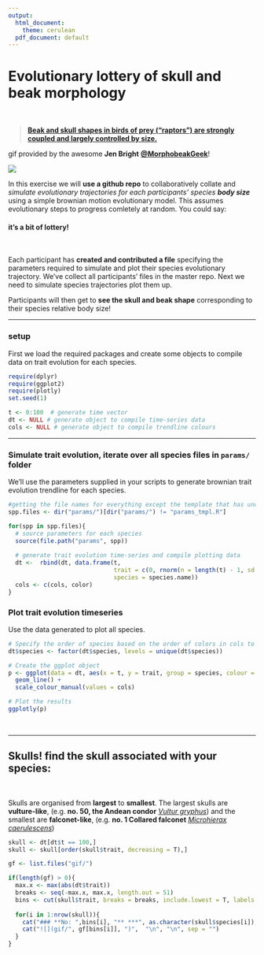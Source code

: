 ```yaml
---
output:
  html_document:
    theme: cerulean
  pdf_document: default
---
```


# **Evolutionary lottery of skull and beak morphology**

<br>

> [**Beak and skull shapes in birds of prey ("raptors") are strongly coupled and largely controlled by size.**](http://eprints.whiterose.ac.uk/99452/1/Bright%20et%20al.%202016_SelfArchive.pdf)

gif provided by the awesome **Jen Bright** [**\@MorphobeakGeek**](https://twitter.com/MorphobeakGeek)!

![](gif.gif)

In this exercise we will **use a github repo** to collaboratively collate and *simulate evolutionary trajectories for each participants' species* ***body size*** using a simple brownian motion evolutionary model. This assumes evolutionary steps to progress comletely at random. You could say:

#### it's a bit of lottery!

<br>

Each participant has **created and contributed a file** specifying the parameters required to simulate and plot their species evolutionary trajectory. We've collect all participants' files in the master repo. Next we need to simulate species trajectories plot them up.

Participants will then get to **see the skull and beak shape** corresponding to their species relative body size!

------------------------------------------------------------------------

### setup

First we load the required packages and create some objects to compile data on trait evolution for each species.

```r
require(dplyr)
require(ggplot2)
require(plotly)
set.seed(1)

t <- 0:100  # generate time vector
dt <- NULL # generate object to compile time-series data
cols <- NULL # generate object to compile trendline colours
```

------------------------------------------------------------------------

### Simulate trait evolution, iterate over all species files in `params/` folder

We'll use the parameters supplied in your scripts to generate brownian trait evolution trendline for each species.

```r
#getting the file names for everything except the template that has undefined values
spp.files <- dir("params/")[dir("params/") != "params_tmpl.R"]

for(spp in spp.files){
  # source parameters for each species
  source(file.path("params", spp))
  
  # generate trait evolution time-series and compile plotting data
  dt <-  rbind(dt, data.frame(t, 
                              trait = c(0, rnorm(n = length(t) - 1, sd = sqrt(sig2)) %>% cumsum()),
                              species = species.name))
  cols <- c(cols, color)
}

```


### Plot trait evolution timeseries

Use the data generated to plot all species.

```r

# Specify the order of species based on the order of colors in cols to stop a mismatch in colours
dt$species <- factor(dt$species, levels = unique(dt$species))

# Create the ggplot object
p <- ggplot(data = dt, aes(x = t, y = trait, group = species, colour = species)) + 
  geom_line() + 
  scale_colour_manual(values = cols) 

# Plot the results
ggplotly(p)
```

<br>

------------------------------------------------------------------------

## **Skulls!** find the skull associated with your species:

<br>

Skulls are organised from **largest** to **smallest**. The largest skulls are **vulture-like**, (e.g. **no. 50, the Andean condor** [*Vultur gryphus*](https://en.wikipedia.org/wiki/Andean_condor)) and the smallest are **falconet-like**, (e.g. **no. 1 Collared falconet** [*Microhierax caerulescens*](https://en.wikipedia.org/wiki/Collared_falconet))

```r
skull <- dt[dt$t == 100,] 
skull <- skull[order(skull$trait, decreasing = T),]

gf <- list.files("gif/")

if(length(gf) > 0){
  max.x <- max(abs(dt$trait))
  breaks <- seq(-max.x, max.x, length.out = 51)
  bins <- cut(skull$trait, breaks = breaks, include.lowest = T, labels = F)
  
  for(i in 1:nrow(skull)){
    cat("### **No: ",bins[i], "** ***", as.character(skull$species[i]),"***", "\n", "\n", sep = "")
    cat("![](gif/", gf[bins[i]], ")",  "\n", "\n", sep = "")
  }
}
```
